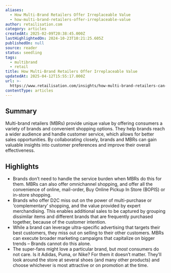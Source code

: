 ```yaml
---
aliases:
  - How Multi-Brand Retailers Offer Irreplaceable Value
  - how-multi-brand-retailers-offer-irreplaceable-value
author: retailisation.com
category: articles
createdAt: 2025-02-09T20:38:45.000Z
lastHighlightedOn: 2024-10-23T10:21:25.605Z
publishedOn: null
source: reader
status: seedling
tags:
  - multibrand
  - retail
title: How Multi-Brand Retailers Offer Irreplaceable Value
updatedAt: 2025-04-12T15:55:17.000Z
url: >-
  https://www.retailisation.com/insights/how-multi-brand-retailers-can-keep-up-with-consumers
contentType: articles
---
```

## Summary

Multi-brand retailers (MBRs) provide unique value by offering consumers a variety of brands and convenient shopping options. They help brands reach a wider audience and handle customer service, which allows for better sales opportunities. By collaborating closely, brands and MBRs can gain valuable insights into customer preferences and improve their overall effectiveness.

## Highlights

- Brands don’t need to handle the service burden when MBRs do this for them. MBRs can also offer omnichannel shopping, and offer all the convenience of online, mail-order, Buy Online Pickup In Store (BOPIS) or in-store shopping.
- Brands who offer D2C miss out on the power of multi-purchase or ‘complementary’ shopping, and the value provided by expert merchandising. This enables additional sales to be captured by grouping dissimilar items and different brands that are frequently purchased together, because of the customer intention.
- While a brand can leverage ultra-specific advertising that targets their best customers, they miss out on selling to their other customers. MBRs can execute broader marketing campaigns that capitalize on bigger trends – Brands cannot do this alone.
- The super-fans might love a particular brand, but _most_ consumers do not care. Is it Adidas, Puma, or Nike? For them it doesn’t matter. They’ll look around the store at several shoes (and many other products) and choose whichever is most attractive or on promotion at the time.
